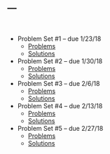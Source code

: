 ---
---

<br>

* Problem Set #1 -- due 1/23/18
    + [Problems](hw1.pdf)
    + [Solutions](hw1soln.pdf)
* Problem Set #2 -- due 1/30/18
    + [Problems](hw2.pdf)
    + [Solutions](hw2soln.pdf)
* Problem Set #3 -- due 2/6/18
    + [Problems](hw3.pdf)
    + [Solutions](hw3soln.pdf)
* Problem Set #4 -- due 2/13/18
    + [Problems](hw4.pdf)
    + [Solutions](hw4soln.pdf)
* Problem Set #5 -- due 2/27/18
    + [Problems](hw5.pdf)
    + [Solutions](hw5soln.pdf)
